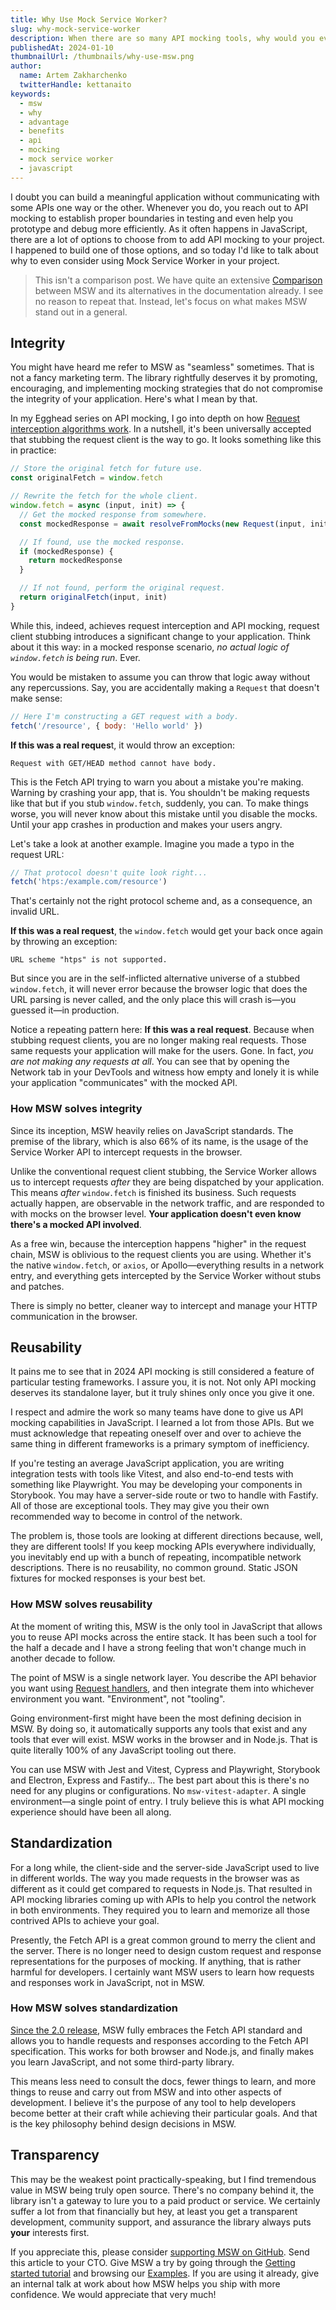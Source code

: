 ```yaml
---
title: Why Use Mock Service Worker?
slug: why-mock-service-worker
description: When there are so many API mocking tools, why would you ever choose Mock Service Worker?
publishedAt: 2024-01-10
thumbnailUrl: /thumbnails/why-use-msw.png
author:
  name: Artem Zakharchenko
  twitterHandle: kettanaito
keywords:
  - msw
  - why
  - advantage
  - benefits
  - api
  - mocking
  - mock service worker
  - javascript
---
```


I doubt you can build a meaningful application without communicating with some APIs one way or the other. Whenever you do, you reach out to API mocking to establish proper boundaries in testing and even help you prototype and debug more efficiently. As it often happens in JavaScript, there are a lot of options to choose from to add API mocking to your project. I happened to build one of those options, and so today I'd like to talk about why to even consider using Mock Service Worker in your project.

> This isn't a comparison post. We have quite an extensive [Comparison](https://mswjs.io/docs/comparison) between MSW and its alternatives in the documentation already. I see no reason to repeat that. Instead, let's focus on what makes MSW stand out in a general.

## Integrity

You might have heard me refer to MSW as "seamless" sometimes. That is not a fancy marketing term. The library rightfully deserves it by promoting, encouraging, and implementing mocking strategies that do not compromise the integrity of your application. Here's what I mean by that.

In my Egghead series on API mocking, I go into depth on how [Request interception algorithms work](https://egghead.io/blog/understanding-api-mocking-request-interception-algorithms). In a nutshell, it's been universally accepted that stubbing the request client is the way to go. It looks something like this in practice:

```jsx
// Store the original fetch for future use.
const originalFetch = window.fetch

// Rewrite the fetch for the whole client.
window.fetch = async (input, init) => {
  // Get the mocked response from somewhere.
  const mockedResponse = await resolveFromMocks(new Request(input, init))

  // If found, use the mocked response.
  if (mockedResponse) {
    return mockedResponse
  }

  // If not found, perform the original request.
  return originalFetch(input, init)
}
```

While this, indeed, achieves request interception and API mocking, request client stubbing introduces a significant change to your application. Think about it this way: in a mocked response scenario, _no actual logic of `window.fetch` is being run_. Ever.

You would be mistaken to assume you can throw that logic away without any repercussions. Say, you are accidentally making a `Request` that doesn't make sense:

```js
// Here I'm constructing a GET request with a body.
fetch('/resource', { body: 'Hello world' })
```

**If this was a real reques**t, it would throw an exception:

```
Request with GET/HEAD method cannot have body.
```

This is the Fetch API trying to warn you about a mistake you're making. Warning by crashing your app, that is. You shouldn't be making requests like that but if you stub `window.fetch`, suddenly, you can. To make things worse, you will never know about this mistake until you disable the mocks. Until your app crashes in production and makes your users angry.

Let's take a look at another example. Imagine you made a typo in the request URL:

```js
// That protocol doesn't quite look right...
fetch('htps:/example.com/resource')
```

That's certainly not the right protocol scheme and, as a consequence, an invalid URL.

**If this was a real request**, the `window.fetch` would get your back once again by throwing an exception:

```
URL scheme "htps" is not supported.
```

But since you are in the self-inflicted alternative universe of a stubbed `window.fetch`, it will never error because the browser logic that does the URL parsing is never called, and the only place this will crash is—you guessed it—in production.

Notice a repeating pattern here: **If this was a real request**. Because when stubbing request clients, you are no longer making real requests. Those same requests your application will make for the users. Gone. In fact, _you are not making any requests at all_. You can see that by opening the Network tab in your DevTools and witness how empty and lonely it is while your application "communicates" with the mocked API.

### How MSW solves integrity

Since its inception, MSW heavily relies on JavaScript standards. The premise of the library, which is also 66% of its name, is the usage of the Service Worker API to intercept requests in the browser.

Unlike the conventional request client stubbing, the Service Worker allows us to intercept requests _after_ they are being dispatched by your application. This means _after_ `window.fetch` is finished its business. Such requests actually happen, are observable in the network traffic, and are responded to with mocks on the browser level. **Your application doesn't even know there's a mocked API involved**.

As a free win, because the interception happens "higher" in the request chain, MSW is oblivious to the request clients you are using. Whether it's the native `window.fetch`, or `axios`, or Apollo—everything results in a network entry, and everything gets intercepted by the Service Worker without stubs and patches.

There is simply no better, cleaner way to intercept and manage your HTTP communication in the browser.

## Reusability

It pains me to see that in 2024 API mocking is still considered a feature of particular testing frameworks. I assure you, it is not. Not only API mocking deserves its standalone layer, but it truly shines only once you give it one.

I respect and admire the work so many teams have done to give us API mocking capabilities in JavaScript. I learned a lot from those APIs. But we must acknowledge that repeating oneself over and over to achieve the same thing in different frameworks is a primary symptom of inefficiency.

If you're testing an average JavaScript application, you are writing integration tests with tools like Vitest, and also end-to-end tests with something like Playwright. You may be developing your components in Storybook. You may have a server-side route or two to handle with Fastify. All of those are exceptional tools. They may give you their own recommended way to become in control of the network.

The problem is, those tools are looking at different directions because, well, they are different tools! If you keep mocking APIs everywhere individually, you inevitably end up with a bunch of repeating, incompatible network descriptions. There is no reusability, no common ground. Static JSON fixtures for mocked responses is your best bet.

### How MSW solves reusability

At the moment of writing this, MSW is the only tool in JavaScript that allows you to reuse API mocks across the entire stack. It has been such a tool for the half a decade and I have a strong feeling that won't change much in another decade to follow.

The point of MSW is a single network layer. You describe the API behavior you want using [Request handlers](https://mswjs.io/docs/basics/intercepting-requests), and then integrate them into whichever environment you want. "Environment", not "tooling".

Going environment-first might have been the most defining decision in MSW. By doing so, it automatically supports any tools that exist and any tools that ever will exist. MSW works in the browser and in Node.js. That is quite literally 100% of any JavaScript tooling out there.

You can use MSW with Jest and Vitest, Cypress and Playwright, Storybook and Electron, Express and Fastify… The best part about this is there's no need for any plugins or configurations. No `msw-vitest-adapter`. A single environment—a single point of entry. I truly believe this is what API mocking experience should have been all along.

## Standardization

For a long while, the client-side and the server-side JavaScript used to live in different worlds. The way you made requests in the browser was as different as it could get compared to requests in Node.js. That resulted in API mocking libraries coming up with APIs to help you control the network in both environments. They required you to learn and memorize all those contrived APIs to achieve your goal.

Presently, the Fetch API is a great common ground to merry the client and the server. There is no longer need to design custom request and response representations for the purposes of mocking. If anything, that is rather harmful for developers. I certainly want MSW users to learn how requests and responses work in JavaScript, not in MSW.

### How MSW solves standardization

[Since the 2.0 release](https://mswjs.io/blog/introducing-msw-2.0), MSW fully embraces the Fetch API standard and allows you to handle requests and responses according to the Fetch API specification. This works for both browser and Node.js, and finally makes you learn JavaScript, and not some third-party library.

This means less need to consult the docs, fewer things to learn, and more things to reuse and carry out from MSW and into other aspects of development. I believe it's the purpose of any tool to help developers become better at their craft while achieving their particular goals. And that is the key philosophy behind design decisions in MSW.

## Transparency

This may be the weakest point practically-speaking, but I find tremendous value in MSW being truly open source. There's no company behind it, the library isn't a gateway to lure you to a paid product or service. We certainly suffer a lot from that financially but hey, at least you get a transparent development, community support, and assurance the library always puts **your** interests first.

If you appreciate this, please consider [supporting MSW on GitHub](https://github.com/sponsors/mswjs). Send this article to your CTO. Give MSW a try by going through the [Getting started tutorial](https://mswjs.io/docs/getting-started) and browsing our [Examples](https://github.com/mswjs/examples/tree/main). If you are using it already, give an internal talk at work about how MSW helps you ship with more confidence. We would appreciate that very much!
